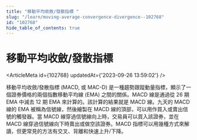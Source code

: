 ```yaml
---
title: "移動平均收斂/發散指標 "
slug: "/learn/moving-average-convergence-divergence--102768"
id: "102768"
hide_table_of_contents: true
---
```



# 移動平均收斂/發散指標 

<ArticleMeta id={102768} updatedAt={'2023-09-26 13:59:02'} />
<div className='border-solid border-b border-t-0 my-4 border-[var(--ifm-color-gray-300)]' />

移動平均收斂/發散指標 (MACD, 或 MAC-D) 是一種趨勢跟蹤動量指標，顯示了一個證券價格的兩個指數移動平均線 (EMA) 之間的關係。MACD 線是通過從 26 期 EMA 中減去 12 期 EMA 來計算的。該計算的結果就是 MACD 線。九天的 MACD 線的 EMA 被稱為信號線，然後繪製在 MACD 線的頂部，可以用作買入或賣出信號的觸發器。當 MACD 線穿過信號線向上時，交易員可以買入該證券，並在 MACD 線穿過信號線向下時賣出或做空該證券。MACD 指標可以用幾種方式來解讀，但更常見的方法有交叉、背離和快速上升/下降。
